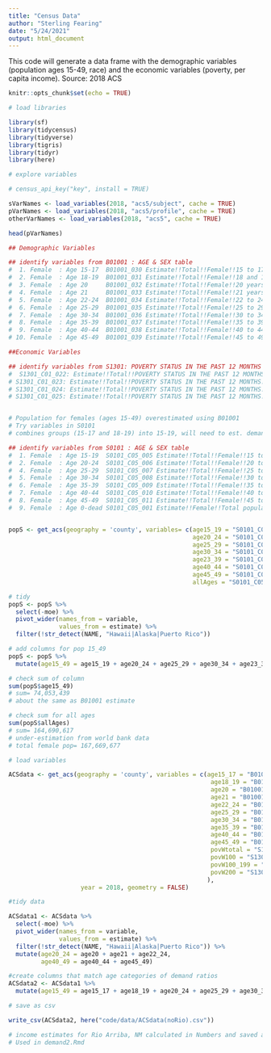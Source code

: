 ```yaml
---
title: "Census Data"
author: "Sterling Fearing"
date: "5/24/2021"
output: html_document
---
```


This code will generate a data frame with the demographic variables (population ages 15-49, race) and the economic variables (poverty, per capita income). 
Source: 2018 ACS
```r
knitr::opts_chunk$set(echo = TRUE)
```

```r
# load libraries

library(sf)
library(tidycensus)
library(tidyverse)
library(tigris)
library(tidyr)
library(here)

```

```r
# explore variables

# census_api_key("key", install = TRUE)

sVarNames <- load_variables(2018, "acs5/subject", cache = TRUE)
pVarNames <- load_variables(2018, "acs5/profile", cache = TRUE)
otherVarNames <- load_variables(2018, "acs5", cache = TRUE)

head(pVarNames)

## Demographic Variables

## identify variables from B01001 : AGE & SEX table
#  1. Female  : Age 15-17  B01001_030 Estimate!!Total!!Female!!15 to 17 years
#  2. Female  : Age 18-19  B01001_031 Estimate!!Total!!Female!!18 and 19 years
#  3. Female  : Age 20     B01001_032 Estimate!!Total!!Female!!20 years
#  4. Female  : Age 21     B01001_033 Estimate!!Total!!Female!!21 years
#  5. Female  : Age 22-24  B01001_034 Estimate!!Total!!Female!!22 to 24 years
#  6. Female  : Age 25-29  B01001_035 Estimate!!Total!!Female!!25 to 29 years
#  7. Female  : Age 30-34  B01001_036 Estimate!!Total!!Female!!30 to 34 years
#  8. Female  : Age 35-39  B01001_037 Estimate!!Total!!Female!!35 to 39 years
#  9. Female  : Age 40-44  B01001_038 Estimate!!Total!!Female!!40 to 44 years
# 10. Female  : Age 45-49  B01001_039 Estimate!!Total!!Female!!45 to 49 years

##Economic Variables

## identify variables from S1301: POVERTY STATUS IN THE PAST 12 MONTHS (Women aged 15-50)
#  S1301_C01_022: Estimate!!Total!!POVERTY STATUS IN THE PAST 12 MONTHS!!Women 15 to 50 years for whom poverty status is determined
# S1301_C01_023: Estimate!!Total!!POVERTY STATUS IN THE PAST 12 MONTHS!!Women 15 to 50 years for whom poverty status is determined!!Below 100 percent of poverty level
# S1301_C01_024: Estimate!!Total!!POVERTY STATUS IN THE PAST 12 MONTHS!!Women 15 to 50 years for whom poverty status is determined!!100 to 199 percent of poverty level
# S1301_C01_025: Estimate!!Total!!POVERTY STATUS IN THE PAST 12 MONTHS!!Women 15 to 50 years for whom poverty status is determined!!200 percent or more above poverty level



```

```r
# Population for females (ages 15-49) overestimated using B01001
# Try variables in S0101 
# combines groups (15-17 and 18-19) into 15-19, will need to est. demand

## identify variables from S0101 : AGE & SEX table
#  1. Female  : Age 15-19  S0101_C05_005 Estimate!!Total!!Female!!15 to 19 years
#  2. Female  : Age 20-24  S0101_C05_006 Estimate!!Total!!Female!!20 to 24 years
#  4. Female  : Age 25-29  S0101_C05_007 Estimate!!Total!!Female!!25 to 29 years
#  5. Female  : Age 30-34  S0101_C05_008 Estimate!!Total!!Female!!30 to 34 years
#  6. Female  : Age 35-39  S0101_C05_009 Estimate!!Total!!Female!!35 to 39 years
#  7. Female  : Age 40-44  S0101_C05_010 Estimate!!Total!!Female!!40 to 44 years
#  8. Female  : Age 45-49  S0101_C05_011 Estimate!!Total!!Female!!45 to 49 years
#  9. Female  : Age 0-dead S0101_C05_001 Estimate!!Female!!Total population


popS <- get_acs(geography = 'county', variables= c(age15_19 = "S0101_C05_005",
                                                   age20_24 = "S0101_C05_006",
                                                   age25_29 = "S0101_C05_007",
                                                   age30_34 = "S0101_C05_008",
                                                   age23_39 = "S0101_C05_009",
                                                   age40_44 = "S0101_C05_010",
                                                   age45_49 = "S0101_C05_011",
                                                   allAges = "S0101_C05_001"))
```

```r
# tidy
popS <- popS %>%
  select(-moe) %>%
  pivot_wider(names_from = variable,
              values_from = estimate) %>%
  filter(!str_detect(NAME, "Hawaii|Alaska|Puerto Rico"))

# add columns for pop 15_49
popS <- popS %>%
  mutate(age15_49 = age15_19 + age20_24 + age25_29 + age30_34 + age23_39 + age40_44 + age45_49)

# check sum of column
sum(popS$age15_49)
# sum= 74,053,439
# about the same as B01001 estimate

# check sum for all ages
sum(popS$allAges)
# sum= 164,690,617
# under-estimation from world bank data
# total female pop= 167,669,677

```


```r
# load variables

ACSdata <- get_acs(geography = 'county', variables = c(age15_17 = "B01001_030",
                                                        age18_19 = "B01001_031",
                                                        age20 = "B01001_032",
                                                        age21 = "B01001_033",
                                                        age22_24 = "B01001_034",
                                                        age25_29 = "B01001_035",
                                                        age30_34 = "B01001_036",
                                                        age35_39 = "B01001_037",
                                                        age40_44 = "B01001_038",
                                                        age45_49 = "B01001_039",
                                                        povWtotal = "S1301_C01_022",
                                                        povW100 = "S1301_C01_023",
                                                        povW100_199 = "S1301_C01_024",
                                                        povW200 = "S1301_C01_025"
                                                       ),
                    year = 2018, geometry = FALSE)

```

```r
#tidy data

ACSdata1 <- ACSdata %>%
  select(-moe) %>%
  pivot_wider(names_from = variable,
              values_from = estimate) %>%
  filter(!str_detect(NAME, "Hawaii|Alaska|Puerto Rico")) %>%
  mutate(age20_24 = age20 + age21 + age22_24,
         age40_49 = age40_44 + age45_49)  

#create columns that match age categories of demand ratios
ACSdata2 <- ACSdata1 %>%
  mutate(age15_49 = age15_17 + age18_19 + age20_24 + age25_29 + age30_34 + age35_39 + age40_49)

```

```r
# save as csv

write_csv(ACSdata2, here("code/data/ACSdata(noRio).csv"))

# income estimates for Rio Arriba, NM calculated in Numbers and saved as ACSdata.csv
# Used in demand2.Rmd
```




